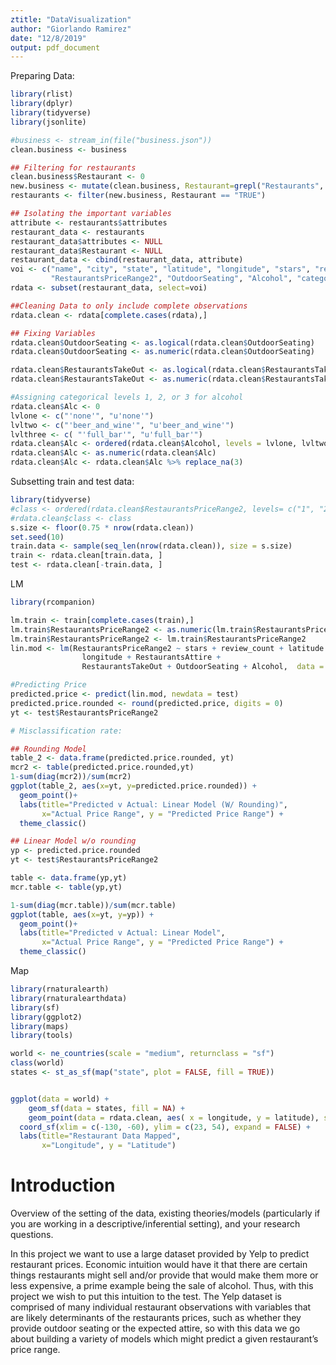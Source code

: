 ```yaml
---
ztitle: "DataVisualization"
author: "Giorlando Ramirez"
date: "12/8/2019"
output: pdf_document
---
```


Preparing Data:
```r
library(rlist)
library(dplyr)
library(tidyverse)
library(jsonlite)

#business <- stream_in(file("business.json"))
clean.business <- business

## Filtering for restaurants
clean.business$Restaurant <- 0 
new.business <- mutate(clean.business, Restaurant=grepl("Restaurants", clean.business$categories))
restaurants <- filter(new.business, Restaurant == "TRUE")

## Isolating the important variables
attribute <- restaurants$attributes
restaurant_data <- restaurants
restaurant_data$attributes <- NULL
restaurant_data$Restaurant <- NULL
restaurant_data <- cbind(restaurant_data, attribute)
voi <- c("name", "city", "state", "latitude", "longitude", "stars", "review_count", "RestaurantsTakeOut", 
         "RestaurantsPriceRange2", "OutdoorSeating", "Alcohol", "categories", "RestaurantsAttire")
rdata <- subset(restaurant_data, select=voi)

##Cleaning Data to only include complete observations
rdata.clean <- rdata[complete.cases(rdata),]

## Fixing Variables
rdata.clean$OutdoorSeating <- as.logical(rdata.clean$OutdoorSeating)
rdata.clean$OutdoorSeating <- as.numeric(rdata.clean$OutdoorSeating)

rdata.clean$RestaurantsTakeOut <- as.logical(rdata.clean$RestaurantsTakeOut)
rdata.clean$RestaurantsTakeOut <- as.numeric(rdata.clean$RestaurantsTakeOut)

#Assigning categorical levels 1, 2, or 3 for alcohol
rdata.clean$Alc <- 0 
lvlone <- c("'none'", "u'none'")
lvltwo <- c("'beer_and_wine'", "u'beer_and_wine'")
lvlthree <- c( "'full_bar'", "u'full_bar'")
rdata.clean$Alc <- ordered(rdata.clean$Alcohol, levels = lvlone, lvltwo, lvlthree)
rdata.clean$Alc <- as.numeric(rdata.clean$Alc)
rdata.clean$Alc <- rdata.clean$Alc %>% replace_na(3)
```

Subsetting train and test data: 
```r
library(tidyverse)
#class <- ordered(rdata.clean$RestaurantsPriceRange2, levels= c("1", "2", "3", "4")) 
#rdata.clean$class <- class
s.size <- floor(0.75 * nrow(rdata.clean))
set.seed(10)
train.data <- sample(seq_len(nrow(rdata.clean)), size = s.size)
train <- rdata.clean[train.data, ]
test <- rdata.clean[-train.data, ]
```

LM 
```r
library(rcompanion)

lm.train <- train[complete.cases(train),]
lm.train$RestaurantsPriceRange2 <- as.numeric(lm.train$RestaurantsPriceRange2)
lm.train$RestaurantsPriceRange2 <- lm.train$RestaurantsPriceRange2
lin.mod <- lm(RestaurantsPriceRange2 ~ stars + review_count + latitude + 
                longitude + RestaurantsAttire +
                RestaurantsTakeOut + OutdoorSeating + Alcohol,  data = lm.train)

#Predicting Price
predicted.price <- predict(lin.mod, newdata = test)
predicted.price.rounded <- round(predicted.price, digits = 0)
yt <- test$RestaurantsPriceRange2

# Misclassification rate: 

## Rounding Model
table_2 <- data.frame(predicted.price.rounded, yt)
mcr2 <- table(predicted.price.rounded,yt)
1-sum(diag(mcr2))/sum(mcr2)
ggplot(table_2, aes(x=yt, y=predicted.price.rounded)) + 
  geom_point()+
  labs(title="Predicted v Actual: Linear Model (W/ Rounding)",
       x="Actual Price Range", y = "Predicted Price Range") +
  theme_classic()

## Linear Model w/o rounding
yp <- predicted.price.rounded
yt <- test$RestaurantsPriceRange2

table <- data.frame(yp,yt)
mcr.table <- table(yp,yt)

1-sum(diag(mcr.table))/sum(mcr.table)
ggplot(table, aes(x=yt, y=yp)) + 
  geom_point()+
  labs(title="Predicted v Actual: Linear Model",
       x="Actual Price Range", y = "Predicted Price Range") +
  theme_classic()

```


Map
```r
library(rnaturalearth)
library(rnaturalearthdata)
library(sf)
library(ggplot2)
library(maps)
library(tools)

world <- ne_countries(scale = "medium", returnclass = "sf")
class(world)
states <- st_as_sf(map("state", plot = FALSE, fill = TRUE))


ggplot(data = world) +
    geom_sf(data = states, fill = NA) +
    geom_point(data = rdata.clean, aes( x = longitude, y = latitude), size = 3, shape = 23, fill = "blue") +
  coord_sf(xlim = c(-130, -60), ylim = c(23, 54), expand = FALSE) +
  labs(title="Restaurant Data Mapped",
       x="Longitude", y = "Latitude")
```

# Introduction
Overview of the setting of the data, existing theories/models (particularly if you are working in a descriptive/inferential setting), and your research questions.

In this project we want to use a large dataset provided by Yelp to predict restaurant prices. Economic intuition would have it that there are certain things restaurants might sell and/or provide that would make them more or less expensive, a prime example being the sale of alcohol. Thus, with this project we wish to put this intuition to the test. The Yelp dataset is comprised of many individual restaurant observations with variables that are likely determinants of the restaurants prices, such as whether they provide outdoor seating or the expected attire, so with this data we go about building a variety of models which might predict a given restaurant's price range.

